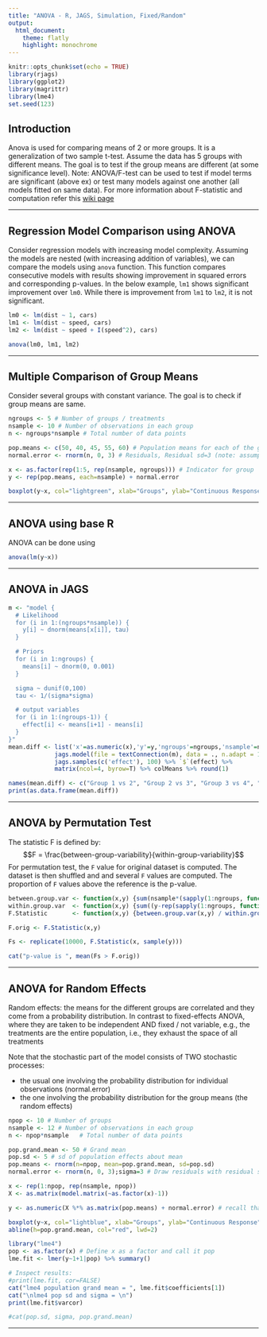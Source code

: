 ---
title: "ANOVA - R, JAGS, Simulation, Fixed/Random"
output: 
  html_document:
    theme: flatly
    highlight: monochrome
---

```{r setup, include=FALSE, message=FALSE, echo=FALSE}
knitr::opts_chunk$set(echo = TRUE)
library(rjags)
library(ggplot2)
library(magrittr)
library(lme4)
set.seed(123)
```

## Introduction

Anova is used for comparing means of 2 or more groups. It is a generalization of two sample t-test. Assume the data has 5 groups with different means. The goal is to test if the group means are different (at some significance level). 
Note: ANOVA/F-test can be used to test if model terms are significant (above ex) or test many models against one another (all models fitted on same data). For more information about F-statistic and computation refer this [wiki page](https://en.wikipedia.org/wiki/F-test)
<hr>

## Regression Model Comparison using ANOVA
Consider regression models with increasing model complexity. Assuming the models are nested (with increasing addition of variables), we can compare the models using `anova` function. This function compares consecutive models with results showing improvement in squared errors and corresponding p-values. In the below example, `lm1` shows significant improvement over `lm0`. While there is improvement from `lm1` to `lm2`, it is not significant. 
```{r}
lm0 <- lm(dist ~ 1, cars)
lm1 <- lm(dist ~ speed, cars)
lm2 <- lm(dist ~ speed + I(speed^2), cars)

anova(lm0, lm1, lm2)
```
<hr>
## Multiple Comparison of Group Means
Consider several groups with constant variance. The goal is to check if group means are same.

```{r}
ngroups <- 5 # Number of groups / treatments
nsample <- 10 # Number of observations in each group
n <- ngroups*nsample # Total number of data points

pop.means <- c(50, 40, 45, 55, 60) # Population means for each of the groups
normal.error <- rnorm(n, 0, 3) # Residuals, Residual sd=3 (note: assumption of homoscedasticity) 

x <- as.factor(rep(1:5, rep(nsample, ngroups))) # Indicator for group
y <- rep(pop.means, each=nsample) + normal.error
```
```{r, echo=FALSE}
boxplot(y~x, col="lightgreen", xlab="Groups", ylab="Continuous Response", main="", las = 1)
```
<hr>

## ANOVA using base R
ANOVA can be done using 

```{r}
anova(lm(y~x))
```
<hr>

## ANOVA in JAGS
```{r, results='hide', message=FALSE}
m <- "model {
  # Likelihood
  for (i in 1:(ngroups*nsample)) {
    y[i] ~ dnorm(means[x[i]], tau)
  }

  # Priors
  for (i in 1:ngroups) {
    means[i] ~ dnorm(0, 0.001)
  }

  sigma ~ dunif(0,100)
  tau <- 1/(sigma*sigma)

  # output variables
  for (i in 1:(ngroups-1)) {
    effect[i] <- means[i+1] - means[i]
  }
}"
mean.diff <- list('x'=as.numeric(x),'y'=y,'ngroups'=ngroups,'nsample'=nsample) %>% 
             jags.model(file = textConnection(m), data = ., n.adapt = 1000) %>% 
             jags.samples(c('effect'), 100) %>% `$`(effect) %>% 
             matrix(ncol=4, byrow=T) %>% colMeans %>% round(1)
```
```{r, echo=FALSE}
names(mean.diff) <- c("Group 1 vs 2", "Group 2 vs 3", "Group 3 vs 4", "Group 4 vs 5")
print(as.data.frame(mean.diff))
```
<hr>

## ANOVA by Permutation Test
The statistic F is defined by:
$$F = \frac{between-group-variability}{within-group-variability}$$
For permutation test, the `F` value for original dataset is computed. The dataset is then shuffled and and several `F` values are computed. The proportion of `F` values above the reference is the p-value.

```{r}
between.group.var <- function(x,y) {sum(nsample*(sapply(1:ngroups, function(i) {mean(y[x==i])}) - mean(y))^2)/(ngroups-1)}
within.group.var  <- function(x,y) {sum((y-rep(sapply(1:ngroups, function(i) {mean(y[x==i])}),each=nsample))^2)/(n-ngroups)}
F.Statistic       <- function(x,y) {between.group.var(x,y) / within.group.var(x,y)}

F.orig <- F.Statistic(x,y)

Fs <- replicate(10000, F.Statistic(x, sample(y)))

cat("p-value is ", mean(Fs > F.orig))
```

<hr>
## ANOVA for Random Effects
Random effects: the means for the different groups are correlated and they come from a probability distribution. In contrast to fixed-effects ANOVA, where they are taken to be independent AND fixed / not variable, e.g., the treatments are the entire population, i.e., they exhaust the space of all treatments

Note that the stochastic part of the model consists of TWO stochastic processes:

  - the usual one involving the probability distribution for individual observations (normal.error)
  - the one involving the probability distribution for the group means (the random effects)

```{r, results='hide', message=FALSE}
npop <- 10 # Number of groups
nsample <- 12 # Number of observations in each group
n <- npop*nsample	# Total number of data points

pop.grand.mean <- 50 # Grand mean
pop.sd <- 5 # sd of population effects about mean
pop.means <- rnorm(n=npop, mean=pop.grand.mean, sd=pop.sd)
normal.error <- rnorm(n, 0, 3);sigma=3 # Draw residuals with residual sd=3

x <- rep(1:npop, rep(nsample, npop))
X <- as.matrix(model.matrix(~as.factor(x)-1))

y <- as.numeric(X %*% as.matrix(pop.means) + normal.error) # recall that as.numeric is essential

boxplot(y~x, col="lightblue", xlab="Groups", ylab="Continuous Response", main="", las=1)
abline(h=pop.grand.mean, col="red", lwd=2)

library("lme4")
pop <- as.factor(x) # Define x as a factor and call it pop
lme.fit <- lmer(y~1+1|pop) %>% summary()
```
```{r, echo=FALSE, results='hold'}
# Inspect results:
#print(lme.fit, cor=FALSE)
cat("lme4 population grand mean = ", lme.fit$coefficients[1])
cat("\nlme4 pop sd and sigma = \n")
print(lme.fit$varcor)

#cat(pop.sd, sigma, pop.grand.mean)
```
<hr>
